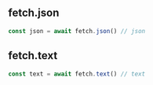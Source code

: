 ## fetch.json
```ts
const json = await fetch.json() // json
```

## fetch.text
```ts
const text = await fetch.text() // text
```
